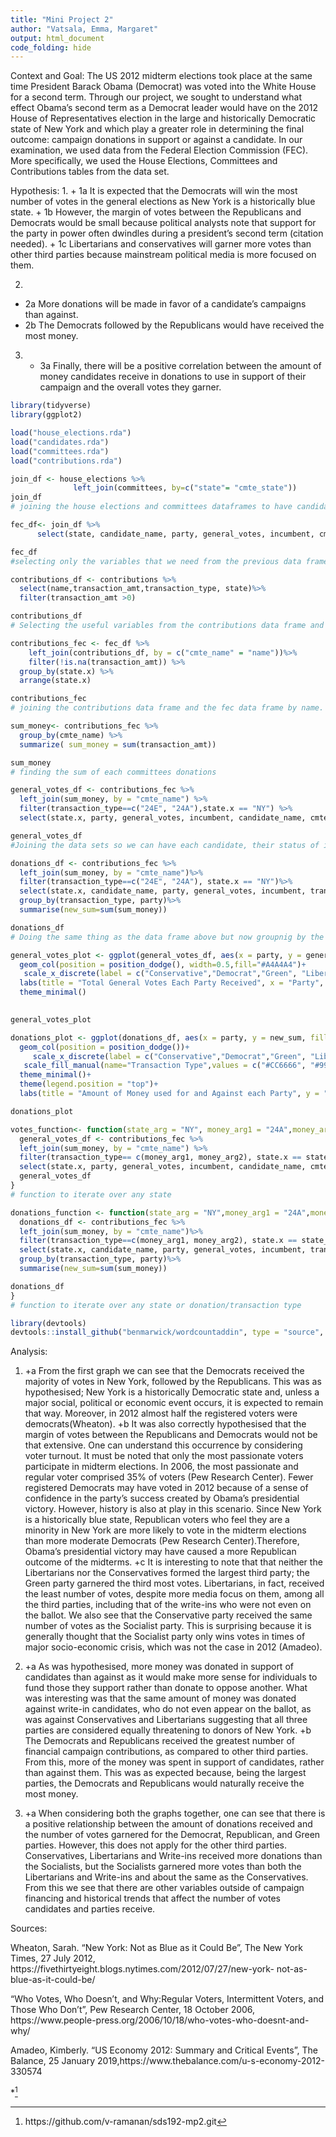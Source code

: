 ```yaml
---
title: "Mini Project 2"
author: "Vatsala, Emma, Margaret"
output: html_document
code_folding: hide
---
```


Context and Goal:
The US 2012 midterm elections took place at the same time President Barack Obama (Democrat) was voted into the White House for a second term. Through our project, we sought to understand what effect Obama’s second term as a Democrat leader would have on the 2012 House of Representatives election in the large and historically Democratic state of New York and which play a greater role in determining the final outcome: campaign donations in support or against a candidate. In our examination, we used data from the Federal Election Commission (FEC). More specifically, we used the House Elections, Committees and Contributions tables from the data set. 

Hypothesis:
1. 
  + 1a It is expected that the Democrats will win the most number of votes in the general elections as New York is a historically blue state.
  + 1b However, the margin of votes between the Republicans and Democrats would be small because political analysts note that support for the party in power often dwindles during a president’s second term (citation needed).
  + 1c Libertarians and conservatives will garner more votes than other third parties because mainstream political media is more focused on them. 


2. 
  + 2a More donations will be made in favor of a candidate’s campaigns than against. 
  + 2b The Democrats followed by the Republicans would have received the most money. 


3.
  + 3a Finally, there will be a positive correlation between the amount of money candidates receive in donations to use in support of their campaign and the overall votes they garner. 

```r
library(tidyverse)
library(ggplot2)
```

```r
load("house_elections.rda")
load("candidates.rda")
load("committees.rda")
load("contributions.rda")
```


```r
join_df <- house_elections %>%
              left_join(committees, by=c("state"= "cmte_state"))
join_df
# joining the house elections and committees dataframes to have candidates and the comittees who gave them money. We are joining by their common variable, state.
```


```r
fec_df<- join_df %>%
      select(state, candidate_name, party, general_votes, incumbent, cmte_name)

fec_df
#selecting only the variables that we need from the previous data frame
```


```r
contributions_df <- contributions %>%
  select(name,transaction_amt,transaction_type, state)%>%
  filter(transaction_amt >0)

contributions_df
# Selecting the useful variables from the contributions data frame and then filtering to only get contributions that werent returned. 
```


```r
contributions_fec <- fec_df %>%
    left_join(contributions_df, by = c("cmte_name" = "name"))%>%
    filter(!is.na(transaction_amt)) %>%
  group_by(state.x) %>%
  arrange(state.x)

contributions_fec
# joining the contributions data frame and the fec data frame by name. We are filtering to remove the NA values and grouping by and arranging by state.
```



```r
sum_money<- contributions_fec %>%
  group_by(cmte_name) %>%
  summarize( sum_money = sum(transaction_amt))

sum_money
# finding the sum of each committees donations
```



```r
general_votes_df <- contributions_fec %>%
  left_join(sum_money, by = "cmte_name") %>%
  filter(transaction_type==c("24E", "24A"),state.x == "NY") %>%
  select(state.x, party, general_votes, incumbent, candidate_name, cmte_name, transaction_amt, transaction_type, sum_money)

general_votes_df
#Joining the data sets so we can have each candidate, their status of imcumbancy, the total amount of money they received from each committee, and the total amount of general votes they received. We are filtering so we have both how much money was used against the candidate and how much mone was used in their favor. We can use this to see each party and how many votes they received. 
```


```r
donations_df <- contributions_fec %>%
  left_join(sum_money, by = "cmte_name")%>%
  filter(transaction_type==c("24E", "24A"), state.x == "NY")%>%
  select(state.x, candidate_name, party, general_votes, incumbent, transaction_type, sum_money)%>%
  group_by(transaction_type, party)%>%
  summarise(new_sum=sum(sum_money))

donations_df
# Doing the same thing as the data frame above but now groupnig by the transaction type. We want to see how much money was used both in favor of a party and against a party. 
```

```r
general_votes_plot <- ggplot(general_votes_df, aes(x = party, y = general_votes)) + 
  geom_col(position = position_dodge(), width=0.5,fill="#A4A4A4")+
   scale_x_discrete(label = c("Conservative","Democrat","Green", "Libertarian","Republican","Socialist", "Write In"))+
  labs(title = "Total General Votes Each Party Received", x = "Party", y = "General Votes")+
  theme_minimal()
  

general_votes_plot
```

```r
donations_plot <- ggplot(donations_df, aes(x = party, y = new_sum, fill = transaction_type))+
  geom_col(position = position_dodge())+
     scale_x_discrete(label = c("Conservative","Democrat","Green", "Libertarian","Republican","Socialist", "Write In"))+
   scale_fill_manual(name="Transaction Type",values = c("#CC6666", "#9999CC"),labels=c("Donations made AGAINST a candidate", "Donations made FOR a candidate"))+
  theme_minimal()+
  theme(legend.position = "top")+
  labs(title = "Amount of Money used for and Against each Party", y = "Amount of Money", x = "Party")

donations_plot
```

```r
votes_function<- function(state_arg = "NY", money_arg1 = "24A",money_arg2 = "24E"){
  general_votes_df <- contributions_fec %>%
  left_join(sum_money, by = "cmte_name") %>%
  filter(transaction_type== c(money_arg1, money_arg2), state.x == state_arg) %>%
  select(state.x, party, general_votes, incumbent, candidate_name, cmte_name, transaction_amt, transaction_type, sum_money)
  general_votes_df
}
# function to iterate over any state
```

```r
donations_function <- function(state_arg = "NY",money_arg1 = "24A",money_arg2 = "24E"){
  donations_df <- contributions_fec %>%
  left_join(sum_money, by = "cmte_name")%>%
  filter(transaction_type==c(money_arg1, money_arg2), state.x == state_arg)%>%
  select(state.x, candidate_name, party, general_votes, incumbent, transaction_type, sum_money)%>%
  group_by(transaction_type, party)%>%
  summarise(new_sum=sum(sum_money))

donations_df
}
# function to iterate over any state or donation/transaction type
```

```r
library(devtools)
devtools::install_github("benmarwick/wordcountaddin", type = "source", dependencies = TRUE)
```



Analysis: 

1. 
  +a From the first graph we can see that the Democrats received the majority of votes in New York, followed by the Republicans. This was as hypothesised; New York is a historically Democratic state and, unless a major social, political or economic event occurs, it is expected to remain that way. Moreover, in 2012 almost half the registered voters were democrats(Wheaton).
  +b It was also correctly hypothesised that the margin of votes between the Republicans and Democrats would not be that extensive. One can understand this occurrence by considering voter turnout. It must be noted that only the most passionate voters participate in midterm elections. In 2006, the most passionate and regular voter comprised 35% of voters (Pew Research Center). Fewer registered Democrats may have voted in 2012 because of a sense of confidence in the party’s success created by Obama’s presidential victory. However, history is also at play in this scenario. Since New York is a historically blue state, Republican voters who feel they are a minority in New York are more likely to vote in the midterm elections than more moderate Democrats (Pew Research Center).Therefore, Obama’s presidential victory may have caused a more Republican outcome of the midterms. 
  +c It is interesting to note that that neither the Libertarians nor the Conservatives formed the largest third party; the Green party garnered the third most votes. Libertarians, in fact, received the least number of votes, despite more media focus on them, among all the  third parties, including that of the write-ins who were not even on the ballot. We also see that the Conservative party received the same number of votes as the Socialist party. This is surprising because it is generally thought that the Socialist party only wins votes in times of major socio-economic crisis, which was not the case in 2012 (Amadeo). 


2.
  +a As was hypothesised, more money was donated in support of candidates than against as it would make more sense for individuals to fund those they support rather than donate to oppose another. What was interesting was that the same amount of money was donated against write-in candidates, who do not even appear on the ballot, as was against Conservatives and Libertarians suggesting that all three parties are considered equally threatening to donors of New York. 
  +b The Democrats and Republicans received the greatest number of financial campaign contributions, as compared to other third parties. From this, more of the money was spent in support of candidates, rather than against them. This was as expected because, being the largest parties, the Democrats and Republicans would naturally receive the most money.


3.
  +a When considering both the graphs together, one can see that there is a positive relationship between the amount of donations received and the number of votes garnered for the Democrat, Republican, and Green parties. However, this does not apply for the other third parties. Conservatives, Libertarians and Write-ins received more donations than the Socialists, but the Socialists garnered more votes than both the Libertarians and Write-ins and about the same as the Conservatives. From this we see that there are other variables outside of campaign financing and historical trends that affect the number of votes candidates and parties receive. 
  
Sources:

Wheaton, Sarah. “New York: Not as Blue as it Could Be”, The New York Times,   27 July 2012, https://fivethirtyeight.blogs.nytimes.com/2012/07/27/new-york-  not-as-blue-as-it-could-be/

“Who Votes, Who Doesn’t, and Why:Regular Voters, Intermittent Voters, and       Those Who Don't”, Pew Research Center, 18 October 2006,                       https://www.people-press.org/2006/10/18/who-votes-who-doesnt-and-why/

Amadeo, Kimberly. “US Economy 2012: Summary and Critical Events”, The          Balance, 25 January 2019,https://www.thebalance.com/u-s-economy-2012-330574

*^[https://github.com/v-ramanan/sds192-mp2.git]



